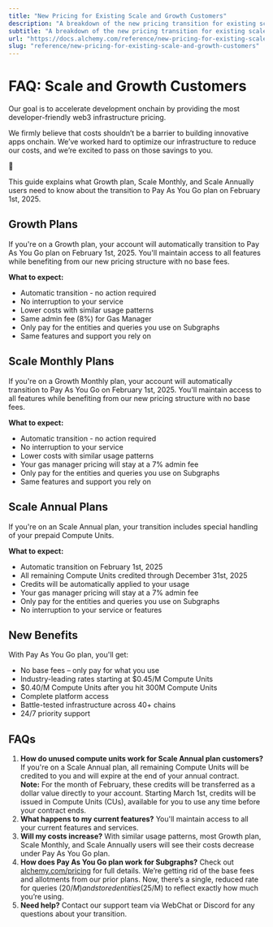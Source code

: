 ```yaml
---
title: "New Pricing for Existing Scale and Growth Customers"
description: "A breakdown of the new pricing transition for existing scale and growth customers."
subtitle: "A breakdown of the new pricing transition for existing scale and growth customers."
url: "https://docs.alchemy.com/reference/new-pricing-for-existing-scale-and-growth-customers"
slug: "reference/new-pricing-for-existing-scale-and-growth-customers"
---
```


# FAQ: Scale and Growth Customers

Our goal is to accelerate development onchain by providing the most developer-friendly web3 infrastructure pricing.

We firmly believe that costs shouldn’t be a barrier to building innovative apps onchain. We’ve worked hard to optimize our infrastructure to reduce our costs, and we’re excited to pass on those savings to you.

👋

This guide explains what Growth plan, Scale Monthly, and Scale Annually users need to know about the transition to Pay As You Go plan on February 1st, 2025.

## Growth Plans

If you're on a Growth plan, your account will automatically transition to Pay As You Go plan on February 1st, 2025. You'll maintain access to all features while benefiting from our new pricing structure with no base fees.

**What to expect:**

* Automatic transition - no action required
* No interruption to your service
* Lower costs with similar usage patterns
* Same admin fee (8%) for Gas Manager
* Only pay for the entities and queries you use on Subgraphs
* Same features and support you rely on

## Scale Monthly Plans

If you're on a Growth Monthly plan, your account will automatically transition to Pay As You Go on February 1st, 2025. You'll maintain access to all features while benefiting from our new pricing structure with no base fees.

**What to expect:**

* Automatic transition - no action required
* No interruption to your service
* Lower costs with similar usage patterns
* Your gas manager pricing will stay at a 7% admin fee
* Only pay for the entities and queries you use on Subgraphs
* Same features and support you rely on

## Scale Annual Plans

If you're on an Scale Annual plan, your transition includes special handling of your prepaid Compute Units.

**What to expect:**

* Automatic transition on February 1st, 2025
* All remaining Compute Units credited through December 31st, 2025
* Credits will be automatically applied to your usage
* Your gas manager pricing will stay at a 7% admin fee
* Only pay for the entities and queries you use on Subgraphs
* No interruption to your service or features

## New Benefits

With Pay As You Go plan, you'll get:

* No base fees – only pay for what you use
* Industry-leading rates starting at $0.45/M Compute Units
* $0.40/M Compute Units after you hit 300M Compute Units
* Complete platform access
* Battle-tested infrastructure across 40+ chains
* 24/7 priority support

## FAQs

1. **How do unused compute units work for Scale Annual plan customers?** If you're on a Scale Annual plan, all remaining Compute Units will be credited to you and will expire at the end of your annual contract. **Note:** For the month of February, these credits will be transferred as a dollar value directly to your account. Starting March 1st, credits will be issued in Compute Units (CUs), available for you to use any time before your contract ends.
2. **What happens to my current features?** You'll maintain access to all your current features and services.
3. **Will my costs increase?** With similar usage patterns, most Growth plan, Scale Monthly, and Scale Annually users will see their costs decrease under Pay As You Go plan.
4. **How does Pay As You Go plan work for Subgraphs?** Check out [alchemy.com/pricing](http://alchemy.com/pricing) for full details. We’re getting rid of the base fees and allotments from our prior plans. Now, there’s a single, reduced rate for queries ($20/M) and stored entities ($25/M) to reflect exactly how much you’re using.
5. **Need help?** Contact our support team via WebChat or Discord for any questions about your transition.
